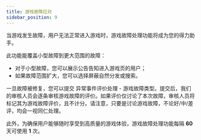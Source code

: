 ```yaml
---
title: 游戏故障应对
sidebar_position: 9
---
```



当游戏发生故障，用户无法正常进入游戏时，游戏故障处理功能将成为您的得力助手。

此功能能覆盖小型故障到更大范围的故障：
- 对于小型故障，您可以展示公告告知进入游戏页的用户；
- 如果故障范围扩大，您可以选择屏蔽自然分发或搜索。

一旦故障被修复，您可以提交 异常事件评价处理 - 游戏故障类型。提交后，我们的审核人员会逐条审核游戏故障的评价。如果评价仅讨论了本次故障，审核人员将标记其为游戏故障评价，且不计分。请注意，只要是讨论游戏故障，不论好/中/差评，均会一视同仁处理。

此外，为确保用户能够随时享受到高质量的游戏体验，游戏故障处理功能每隔 **60** 天可使用 **1** 次。

<OfficeDoc fileUrl="https://capacity-files.lcfile.com/uMrqY88maYgMkdDmAt58STTtfCtoLgFc/gameglitch.pptx" />

